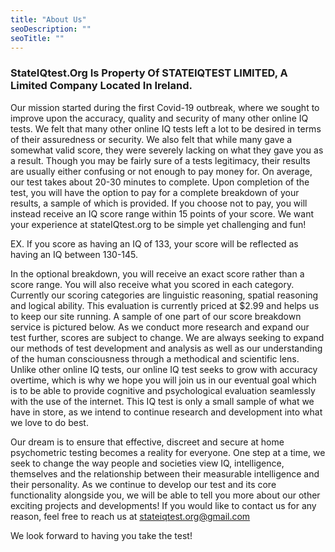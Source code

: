 ```yaml
---
title: "About Us"
seoDescription: ""
seoTitle: ""
---
```

### StateIQtest.Org Is Property Of STATEIQTEST LIMITED, A Limited Company Located In Ireland.

Our mission started during the first Covid-19 outbreak, where we sought to improve upon the accuracy, quality and security of many other online IQ tests. We felt that many other online IQ tests left a lot to be desired in terms of their assuredness or security. We also felt that while many gave a somewhat valid score, they were severely lacking on what they gave you as a result. Though you may be fairly sure of a tests legitimacy, their results are usually either confusing or not enough to pay money for. On average, our test takes about 20-30 minutes to complete. Upon completion of the test, you will have the option to pay for a complete breakdown of your results, a sample of which is provided. If you choose not to pay, you will instead receive an IQ score range within 15 points of your score. We want your experience at stateIQtest.org to be simple yet challenging and fun!


EX. If you score as having an IQ of 133, your score will be reflected as having an IQ between 130-145.


In the optional breakdown, you will receive an exact score rather than a score range. You will also receive what you scored in each category. Currently our scoring categories are linguistic reasoning, spatial reasoning and logical ability. This evaluation is currently priced at $2.99 and helps us to keep our site running. A sample of one part of our score breakdown service is pictured below. As we conduct more research and expand our test further, scores are subject to change. We are always seeking to expand our methods of test development and analysis as well as our understanding of the human consciousness through a methodical and scientific lens. Unlike other online IQ tests, our online IQ test seeks to grow with accuracy overtime, which is why we hope you will join us in our eventual goal which is to be able to provide cognitive and psychological evaluation seamlessly with the use of the internet. This IQ test is only a small sample of what we have in store, as we intend to continue research and development into what we love to do best.


Our dream is to ensure that effective, discreet and secure at home psychometric testing becomes a reality for everyone. One step at a time, we seek to change the way people and societies view IQ, intelligence, themselves and the relationship between their measurable intelligence and their personality. As we continue to develop our test and its core functionality alongside you, we will be able to tell you more about our other exciting projects and developments! If you would like to contact us for any reason, feel free to reach us at stateiqtest.org@gmail.com

We look forward to having you take the test!